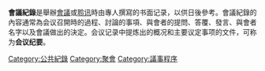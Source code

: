 {{Expand language|1=en|time=2020-12-01T09:20:14+00:00}}
'''會議紀錄'''是舉辦[[會議|會議]]或[[聆讯|聆讯]]時由專人撰寫的书面记录，以供日後參考。會議紀錄的內容通常為会议召開時的過程、討論的事項、與會者的提問、答覆、發言、與會者名字以及會議做出的決定。会议记录中提炼出的概况和主要议定事项的文件，可称为'''会议纪要'''。

{{議事程序}}
[[Category:公共紀錄|Category:公共紀錄]]
[[Category:聚會|Category:聚會]]
[[Category:議事程序|Category:議事程序]]